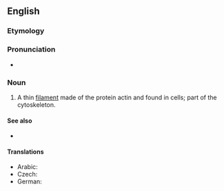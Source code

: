 ==English==
{{wikipedia}}

===Etymology===
{{prefix|en|micro|filament}}

===Pronunciation===
* {{IPA|en|/ˈmaɪkrəʊˌfɪləmənt/}}

===Noun===
{{en-noun}}

# A thin [[filament]] made of the protein actin and found in cells; part of the cytoskeleton.
#: {{syn|en|actin filament}}

====See also====
* {{l|en|microtubule}}

====Translations====
{{trans-top|protein filament in cells}}
* Arabic: {{t|ar|خيط أكتين|m}}
* Czech: {{t|cs|mikrofilamentum|n}}
* German: {{t|de|Mikrofilament|n}}
{{trans-bottom}}